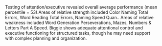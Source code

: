 <summary>

Testing of attention/executive revealed overall average
performance (mean percentile = 53).Areas of relative strength included Color Naming Total Errors, Word Reading Total Errors, Naming Speed Quan.. Areas of relative weakness included Word Generation Perseverations, Mazes, Numbers & Letters Part A Speed. Biggie shows adequate attentional control and executive functioning for structured tasks, though he may need support with complex planning and organization.

</summary>
